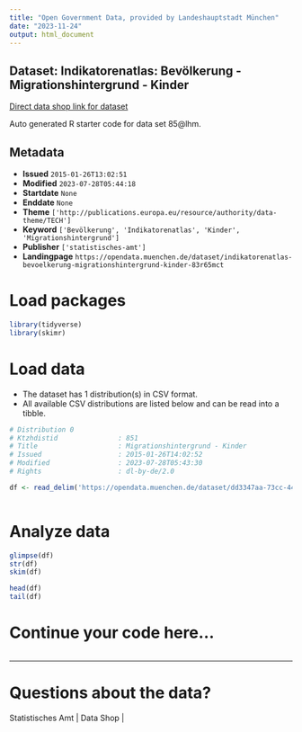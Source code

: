 ```yaml
---
title: "Open Government Data, provided by Landeshauptstadt München"
date: "2023-11-24"
output: html_document
---
```


## Dataset: Indikatorenatlas: Bevölkerung - Migrationshintergrund - Kinder

[Direct data shop link for dataset](https://opendata.muenchen.de/dataset/indikatorenatlas-bevoelkerung-migrationshintergrund-kinder-83r65mct)

Auto generated R starter code for data set 85@lhm.

## Metadata

- **Issued** `2015-01-26T13:02:51`
- **Modified** `2023-07-28T05:44:18`
- **Startdate** `None`
- **Enddate** `None`
- **Theme** `['http://publications.europa.eu/resource/authority/data-theme/TECH']`
- **Keyword** `['Bevölkerung', 'Indikatorenatlas', 'Kinder', 'Migrationshintergrund']`
- **Publisher** `['statistisches-amt']`
- **Landingpage** `https://opendata.muenchen.de/dataset/indikatorenatlas-bevoelkerung-migrationshintergrund-kinder-83r65mct`


# Load packages

```r

library(tidyverse)
library(skimr)

```

# Load data

-   The dataset has 1 distribution(s) in CSV format.
-   All available CSV distributions are listed below and can be read into a tibble.

```r

# Distribution 0
# Ktzhdistid               : 851
# Title                    : Migrationshintergrund - Kinder
# Issued                   : 2015-01-26T14:02:52
# Modified                 : 2023-07-28T05:43:30
# Rights                   : dl-by-de/2.0

df <- read_delim('https://opendata.muenchen.de/dataset/dd3347aa-73cc-444e-bafa-6530272a7146/resource/ea396629-1814-4465-b711-3658c213dc4a/download/indikat_bevoelkerung_migrationshintergrund_kinder_240723.csv')



```

# Analyze data

```r

glimpse(df)
str(df)
skim(df)

head(df)
tail(df)

```

# Continue your code here...

```r

```

------------------------------------------------------------------------

# Questions about the data?

Statistisches Amt | Data Shop | 
